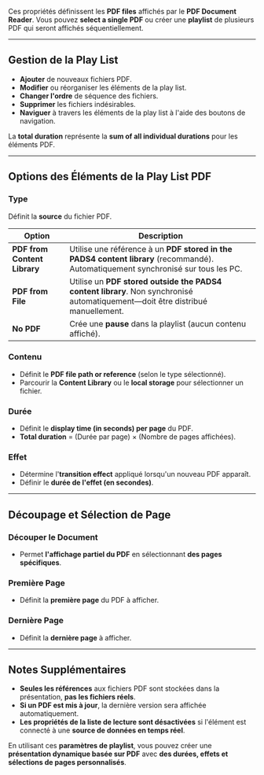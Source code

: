 Ces propriétés définissent les **PDF files** affichés par le **PDF Document Reader**. Vous pouvez **select a single PDF** ou créer une **playlist** de plusieurs PDF qui seront affichés séquentiellement.

***

## **Gestion de la Play List**

* **Ajouter** de nouveaux fichiers PDF.
* **Modifier** ou réorganiser les éléments de la play list.
* **Changer l'ordre** de séquence des fichiers.
* **Supprimer** les fichiers indésirables.
* **Naviguer** à travers les éléments de la play list à l'aide des boutons de navigation.

La **total duration** représente la **sum of all individual durations** pour les éléments PDF.

***

## **Options des Éléments de la Play List PDF**

### **Type**

Définit la **source** du fichier PDF.

| **Option**                   | **Description**                                                                                                                   |
| ---------------------------- | --------------------------------------------------------------------------------------------------------------------------------- |
| **PDF from Content Library** | Utilise une référence à un **PDF stored in the PADS4 content library** (recommandé). Automatiquement synchronisé sur tous les PC. |
| **PDF from File**            | Utilise un **PDF stored outside the PADS4 content library**. Non synchronisé automatiquement—doit être distribué manuellement.    |
| **No PDF**                   | Crée une **pause** dans la playlist (aucun contenu affiché).                                                                      |

### **Contenu**

* Définit le **PDF file path or reference** (selon le type sélectionné).
* Parcourir la **Content Library** ou le **local storage** pour sélectionner un fichier.

### **Durée**

* Définit le **display time (in seconds) per page** du PDF.
* **Total duration** = (Durée par page) × (Nombre de pages affichées).

### **Effet**

* Détermine l'**transition effect** appliqué lorsqu'un nouveau PDF apparaît.
* Définir le **durée de l'effet (en secondes)**.

***

## **Découpage et Sélection de Page**

### **Découper le Document**

* Permet **l'affichage partiel du PDF** en sélectionnant **des pages spécifiques**.

### **Première Page**

* Définit la **première page** du PDF à afficher.

### **Dernière Page**

* Définit la **dernière page** à afficher.

***

## **Notes Supplémentaires**

* **Seules les références** aux fichiers PDF sont stockées dans la présentation, **pas les fichiers réels**.
* **Si un PDF est mis à jour**, la dernière version sera affichée automatiquement.
* **Les propriétés de la liste de lecture sont désactivées** si l'élément est connecté à une **source de données en temps réel**.

En utilisant ces **paramètres de playlist**, vous pouvez créer une **présentation dynamique basée sur PDF** avec **des durées, effets et sélections de pages personnalisés**.
